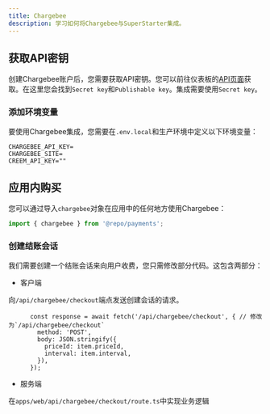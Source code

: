 ```yaml
---
title: Chargebee
description: 学习如何将Chargebee与SuperStarter集成。
---
```


## 获取API密钥

创建Chargebee账户后，您需要获取API密钥。您可以前往仪表板的[API页面](https://www.chargebee.com/docs/2.0/api_keys.html)获取。在这里您会找到`Secret key`和`Publishable key`。集成需要使用`Secret key`。

### 添加环境变量

要使用Chargebee集成，您需要在`.env.local`和生产环境中定义以下环境变量：

```env .env.local
CHARGEBEE_API_KEY=
CHARGEBEE_SITE=
CREEM_API_KEY=""
```

## 应用内购买

您可以通过导入`chargebee`对象在应用中的任何地方使用Chargebee：
```ts page.tsx
import { chargebee } from '@repo/payments';
```

### 创建结账会话

我们需要创建一个结账会话来向用户收费，您只需修改部分代码。这包含两部分：

- 客户端

向`/api/chargebee/checkout`端点发送创建会话的请求。

```tsx zh/apps/web/[locale]/components/payment/price-form.tsx
      const response = await fetch('/api/chargebee/checkout', { // 修改为`/api/chargebee/checkout`
        method: 'POST',
        body: JSON.stringify({
          priceId: item.priceId,
          interval: item.interval,
        }),
      });
```

- 服务端

在`apps/web/api/chargebee/checkout/route.ts`中实现业务逻辑